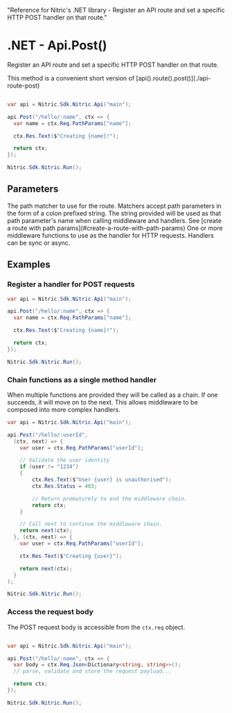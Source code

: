  "Reference for Nitric's .NET library - Register an API route and set a specific HTTP POST handler on that route."

# .NET - Api.Post()

Register an API route and set a specific HTTP POST handler on that route.

<Note>
  This method is a convenient short version of
  [api().route().post()](./api-route-post)
</Note>

```csharp

var api = Nitric.Sdk.Nitric.Api("main");

api.Post("/hello/:name", ctx => {
  var name = ctx.Req.PathParams["name"];

  ctx.Res.Text($"Creating {name}!");

  return ctx;
});

Nitric.Sdk.Nitric.Run();
```

## Parameters

<Properties>
  <Property name="match" type="string" required>
    The path matcher to use for the route. Matchers accept path parameters in
    the form of a colon prefixed string. The string provided will be used as
    that path parameter's name when calling middleware and handlers. See [create
    a route with path params](#create-a-route-with-path-params)
  </Property>
  <Property
    name="...middleware"
    type="Middleware&lt;HttpContext&gt; or Func&lt;HttpContext, HttpContext&gt;"
    required
  >
    One or more middleware functions to use as the handler for HTTP requests.
    Handlers can be sync or async.
  </Property>
</Properties>

## Examples

### Register a handler for POST requests

```csharp
var api = Nitric.Sdk.Nitric.Api("main");

api.Post("/hello/:name", ctx => {
  var name = ctx.Req.PathParams["name"];

  ctx.Res.Text($"Creating {name}!");

  return ctx;
});

Nitric.Sdk.Nitric.Run();
```

### Chain functions as a single method handler

When multiple functions are provided they will be called as a chain. If one succeeds, it will move on to the next. This allows middleware to be composed into more complex handlers.

```csharp
var api = Nitric.Sdk.Nitric.Api("main");

api.Post("/hello/:userId",
  (ctx, next) => {
    var user = ctx.Req.PathParams["userId"];

    // Validate the user identity
    if (user != "1234")
    {
        ctx.Res.Text($"User {user} is unauthorised");
        ctx.Res.Status = 403;

        // Return prematurely to end the middleware chain.
        return ctx;
    }

    // Call next to continue the middleware chain.
    return next(ctx);
  }, (ctx, next) => {
    var user = ctx.Req.PathParams["userId"];

    ctx.Res.Text($"Creating {user}");

    return next(ctx);
  }
);

Nitric.Sdk.Nitric.Run();
```

### Access the request body

The POST request body is accessible from the `ctx.req` object.

```csharp

var api = Nitric.Sdk.Nitric.Api("main");

api.Post("/hello/:name", ctx => {
  var body = ctx.Req.Json<Dictionary<string, string>>();
  // parse, validate and store the request payload...

  return ctx;
});

Nitric.Sdk.Nitric.Run();
```
